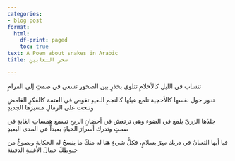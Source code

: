 ```yaml
---
categories:
- blog post
format:
  html:
    df-print: paged
    toc: true
text: A Poem about snakes in Arabic
title: سحر الثعابين

---
```


تنساب في الليل كالأحلامِ
تتلوى بحذرٍ بين الصخور
تسعى في صمتٍ إلى المرامِ

تدور حول نفسها كالأحجية
تلمع عينُها كالنجمِ البعيدِ
تغوص في العتمة كالفكرِ الغامضِ
وتنحت على الرمالِ مسيرَها الجديدِ

جلدُها الزريّ يلمع في الضوء
وهي ترتعش في أحضانِ الريحِ
تسمع همساتِ الغابةِ في صمتٍ
وتدرك أسرارَ الحياةِ بعيداً عن المدى البعيدِ

فيا أيها الثعبانُ في دربك
سِرْ بسلامٍ، فكلُّ شيءٍ هنا
له منكَ ما ينسجُ له الحكايةَ
ويصوغُ من خيوطكَ جمالَ الأغنيةِ الدفينة




